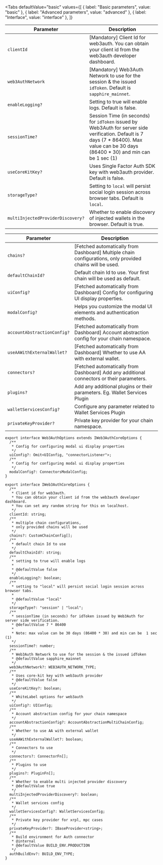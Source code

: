 
<Tabs
  defaultValue="basic"
  values={[
    { label: "Basic parameters", value: "basic" },
    { label: "Advanced parameters", value: "advanced" },
    { label: "Interface", value: "interface" },
  ]}
>

<TabItem value="basic">

| Parameter                         | Description                                                                                                                                                                              |
| --------------------------------- | ---------------------------------------------------------------------------------------------------------------------------------------------------------------------------------------- |
| `clientId`                        | [Mandatory] Client Id for web3auth. You can obtain your client id from the web3auth developer dashboard.                                                                                 |
| `web3AuthNetwork`                 | [Mandatory] Web3Auth Network to use for the session & the issued `idToken`. Default is `sapphire_mainnet`.                                                                               |
| `enableLogging?`                  | Setting to true will enable logs. Default is false.                                                                                                                                      |
| `sessionTime?`                    | Session Time (in seconds) for `idToken` issued by Web3Auth for server side verification. Default is 7 days (7 \* 86400). Max value can be 30 days (86400 \* 30) and min can be 1 sec (1) |
| `useCoreKitKey?`                  | Uses Single Factor Auth SDK key with web3auth provider. Default is false.                                                                                                                |
| `storageType?`                    | Setting to `local` will persist social login session across browser tabs. Default is `local`.                                                                                            |
| `multiInjectedProviderDiscovery?` | Whether to enable discovery of injected wallets in the browser. Default is true.                                                                                                         |

</TabItem>

<TabItem value="advanced">

| Parameter                   | Description                                                                                              |
| --------------------------- | -------------------------------------------------------------------------------------------------------- |
| `chains?`                   | [Fetched automatically from Dashboard] Multiple chain configurations, only provided chains will be used. |
| `defaultChainId?`           | Default chain Id to use. Your first chain will be used as default.                                       |
| `uiConfig?`                 | [Fetched automatically from Dashboard] Config for configuring UI display properties.                     |
| `modalConfig?`              | Helps you customize the modal UI elements and authentication methods.                                    |
| `accountAbstractionConfig?` | [Fetched automatically from Dashboard] Account abstraction config for your chain namespace.              |
| `useAAWithExternalWallet?`  | [Fetched automatically from Dashboard] Whether to use AA with external wallet.                           |
| `connectors?`               | [Fetched automatically from Dashboard] Add any additional connectors or their parameters.                |
| `plugins?`                  | Add any additional plugins or their parameters. Eg. Wallet Services Plugin                               |
| `walletServicesConfig?`     | Configure any parameter related to Wallet Services Plugin                                                |
| `privateKeyProvider?`       | Private key provider for your chain namespace.                                                           |

</TabItem>

<TabItem value="interface">

```tsx
export interface Web3AuthOptions extends IWeb3AuthCoreOptions {
  /**
   * Config for configuring modal ui display properties
   */
  uiConfig?: Omit<UIConfig, "connectorListener">;
  /**
   * Config for configuring modal ui display properties
   */
  modalConfig?: ConnectorsModalConfig;
}

export interface IWeb3AuthCoreOptions {
  /**
   * Client id for web3auth.
   * You can obtain your client id from the web3auth developer dashboard.
   * You can set any random string for this on localhost.
   */
  clientId: string;
  /**
   * multiple chain configurations,
   * only provided chains will be used
   */
  chains?: CustomChainConfig[];
  /**
   * default chain Id to use
   */
  defaultChainId?: string;
  /**
   * setting to true will enable logs
   *
   * @defaultValue false
   */
  enableLogging?: boolean;
  /**
   * setting to "local" will persist social login session across browser tabs.
   *
   * @defaultValue "local"
   */
  storageType?: "session" | "local";
  /**
   * sessionTime (in seconds) for idToken issued by Web3Auth for server side verification.
   * @defaultValue 7 * 86400
   *
   * Note: max value can be 30 days (86400 * 30) and min can be  1 sec (1)
   */
  sessionTime?: number;
  /**
   * Web3Auth Network to use for the session & the issued idToken
   * @defaultValue sapphire_mainnet
   */
  web3AuthNetwork?: WEB3AUTH_NETWORK_TYPE;
  /**
   * Uses core-kit key with web3auth provider
   * @defaultValue false
   */
  useCoreKitKey?: boolean;
  /**
   * WhiteLabel options for web3auth
   */
  uiConfig?: UIConfig;
  /**
   * Account abstraction config for your chain namespace
   */
  accountAbstractionConfig?: AccountAbstractionMultiChainConfig;
  /**
   * Whether to use AA with external wallet
   */
  useAAWithExternalWallet?: boolean;
  /**
   * Connectors to use
   */
  connectors?: ConnectorFn[];
  /**
   * Plugins to use
   */
  plugins?: PluginFn[];
  /**
   * Whether to enable multi injected provider discovery
   * @defaultValue true
   */
  multiInjectedProviderDiscovery?: boolean;
  /**
   * Wallet services config
   */
  walletServicesConfig?: WalletServicesConfig;
  /**
   * Private key provider for xrpl, mpc cases
   */
  privateKeyProvider?: IBaseProvider<string>;
  /**
   * Build environment for Auth connector
   * @internal
   * @defaultValue BUILD_ENV.PRODUCTION
   */
  authBuildEnv?: BUILD_ENV_TYPE;
}
```

</TabItem>

</Tabs>

